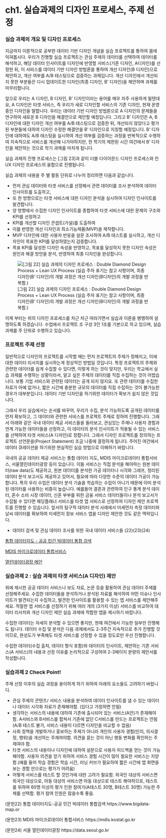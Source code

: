 # ch1. 실습과제의 디자인 프로세스, 주제 선정

### 실습 과제의 개요 및 디자인 프로세스

지금까지 이론적으로 공부한 데이터 기반 디자인 개념을 실습 프로젝트를 통하여 몸에 익혀봅시다. 우리가 진행할 실습 프로젝트는 관심 주제의 데이터를 선택하여 데이터를 해석하고, 해당 데이터 인사이트를 디자인에 반영할 서비스(기존 디자인, A디자인)를 선정한 뒤, 이 서비스를 데이터 기반 디자인 방법론을 통하여 개선 디자인(B 디자인)으로 제안하고, 개선 여부를 A/B 테스팅으로 검증하는 과제입니다. 개선 디자인에서 개선되지 못한 부분들은 다시 업데이트한 디자인(최종 디자인, B’ 디자인)을 제안하며 과제를 마무리합니다.

앞으로 우리는 A 디자인, B 디자인, B’ 디자인이라는 용어를 매우 자주 사용하게 될텐데요, A 디자인은 타겟 서비스, 즉 우리가 새로 디자인할 서비스의 기존 디자인, 현재 운영중인 디자인을 말합니다. 우리는 데이터 기반 디자인 방법론으로 A 디자인의 문제들을 연구하여 새로운 B 디자인을 해결안으로 제안할 예정입니다. 그리고 B’ 디자인은 A, B 디자인에 대한 디자인 개선 여부를 A/B 테스팅으로 검증한 뒤, 개선되지 않았다고 평가된 부분들에 대하여 디자인 수정한 해결안을 B’ 디자인으로 지칭할 예정입니다. B’ 디자인에 대하여도 A/B 테스팅을 실시하여 개선 여부를 검증하는 과정을 반복적으로 수행하여 지속적으로 서비스를 개선해 나가야하지만, 한 학기의 제한된 시간 여건에서 B’ 디자인을 제안하는 것으로 학기 과제를 마치게 됩니다.

실습 과제의 진행 프로세스는 \[그림 23\]과 같이 더블 다이아몬드 디자인 프로세스와 린 UX 디자인 프로세스의 융합으로 진행됩니다.

실습 과제의 내용을 주 별 활동 단위로 나누어 정리하면 다음과 같습니다.

-   먼저 관심 데이터와 타겟 서비스를 선정해서 관련 데이터를 조사 분석하여 데이터 인사이트를 도출하고,
-   또 한 방향으로는 타겟 서비스에 대한 디자인 분석을 실시하여 디자인 인사이트를 발견합니다.
-   양 방향에서 수집한 디자인 인사이트를 종합하여 타겟 서비스에 대한 문제의 구조와 KPI를 선정하고
-   KPI를 개선할 디자인 콘셉트(가설)를 도출하여
-   이를 반영한 개선 디자인과 최소기능제품(MVP)을 제작합니다.
-   MVP 디자인에 대한 사용자 반응을 설문 조사하여 A/B 테스트를 실시하고, 개선 디자인이 목표한 KPI를 달성하였는지 검증합니다.
-   목표 KPI를 달성한 디자인 속성을 반영하고, 목표를 달성하지 못한 디자인 속성은 원인과 해결 방안을 분석, 반영하여 최종 디자인을 완성합니다.

![\[그림 22\] 실습 과제의 디자인 프로세스 : Double Diamond Design Process + Lean UX Process (실습 주차 표기는 참고 사항이며, 최종 디자인(B’ 디자인)의 개발 과정은 개선 디자인(B디자인)의 개발 과정을 반복함.)](img/fig22.png)

이제 부터는 위의 디자인 프로세스를 차근 차근 따라가면서 실습과 이론을 병행하여 설명하도록 하겠습니다. 수업에서 프로젝트 조 구성 3인 1조를 기본으로 하고 있으며, 실습 과제를 주 단위로 수행하고 있습니다.

### 프로젝트 주제 선정

일반적으로 디자인의 프로젝트를 시작할 때는 먼저 프로젝트의 주제가 정해지고, 이에 대한 데이터 리서치를 실시하는게 정상적인 방법일 것입니다. 특정 프로젝트의 주제와 관련한 데이터를 쉽게 수집할 수 있다면, 이렇게 하는 것이 맞지만, 우리는 학교에서 실습 과제를 수행하는 상황이라서, 알고 싶은 주제의 데이터를 직접 수집하는 것이 어렵습니다. 보통 기업 서비스와 관련된 데이터는 공개 되지 않지요. 또 관련 데이터를 수집한 자료가 아예 없거나, 짧은 시간에 충분한 규모의 데이터를 직접 수집하는 것이 불가능한 경우가 대부분입니다. 데이터 기반 디자인을 하기위한 데이터가 확보가 쉽지 않은 것입니다.

그래서 우리 실습에서는 순서를 바꾸어, 우리가 수집, 분석 가능하도록 공개된 데이터를 먼저 확보하고, 그 데이터와 관련한 서비스를 프로젝트 주제로 정하여 진행합니다. 그래서 아래와 같은 국내 데이터 제공 서비스들을 둘러보고, 관심있는 주제나 사용자 경험과 연계 가능한 데이터들을 선정하고, 이 데이터의 분석 인사이트가 적용될 수 있는 서비스를 선택하여 타겟 서비스(A 디자인)로 정합니다. 그래서 디자인 프로젝트를 정의하는 프로젝트 선언문을(Project Statement) 조금 나중에 결정하게 됩니다. 주어진 여건에서 데이터 큐레이션을 하기위한 현실적인 실습 방법으로 이해하기 바랍니다.

국내의 공공 데이터 제공 서비스는 통합 데이터 지도, MDIS 마이크로데이터 통합서비스, 서울열린데이터광장 등이 있습니다. 이들 서비스는 직접 분석을 해야하는 원본 데이터(raw data)도 제공하고, 원본 데이터를 분석한 가공 데이터나 시각화 그래프, 정리된 데이터 분석 보고서도 제공하고 있어서, 필요에 따라 다양한 수준의 데이터 가공이 가능합니다. 특히 우리 수업은 데이터 분석 기술을 학습하는 수업이 아니기 때문에 이미 분석된 데이터를 사용하는 비중이 높습니다. 예를들어 결혼과 관련하여 인구 통계 분석 데이터, 혼수 소비 시장 데이터, 신혼 부부를 위한 금융 서비스 데이터들이나 분석 보고서가 수집될 수 있다면 웨딩플래너 서비스를 타겟 앱 서비스로 선정하여 디자인 제안 프로젝트를 진행할 수 있습니다. 앞서의 탐구적 데이터 분석 사례에서 미세먼지 측정 데이터와 날씨 데이터를 확보하여 미세먼지 정보 서비스 앱을 디자인 제안한 것도 같은 맥락입니다.

-   데이터 검색 및 관심 데이터 조사를 위한 국내 데이터 서비스들 (22)(23)(24)

[통합 데이터지도 - 공공 민간 빅데이터 통합 검색](https://www.bigdata-map.kr)

[MDIS 마이크로데이터 통합서비스](https://mdis.kostat.go.kr/index.do)

[열린데이터광장 메인](https://data.seoul.go.kr)

### 실습과제 2 : 실습 과제의 타겟 서비스(A 디자인) 제안

위에 제시한 공공 데이터 서비스나 보도 자료, 논문 등을 활용하여 관심 데이터 주제를 선정해주세요. 수집한 데이터들을 분석하거나 분석된 자료를 해석하여 어떤 이슈나 인사이트가 발견되는지 수집하고, 발견한 인사이트를 활용할 수 있는 앱 서비스를 제안해주세요. 적절한 앱 서비스를 선정하기 위해 여러 개의 (3가지 이상) 서비스를 비교하여 데이터 리서치와 개선 디자인 제안 실습 과제에 적합한 앱을 제시하기 바랍니다.

수집한 데이터는 자세히 분석할 수 있으면 좋지만, 현재 여건에서 가능한 일부만 진행해도 됩니다. 데이터 수집 및 분석은 다음 과제에서도 2-3주간 지속적으로 추가 진행할 것이므로, 완성도가 부족해도 타겟 서비스를 선정할 수 있을 정도로만 우선 진행합니다.

수집한 데이터(수집 출처, 데이터 형식 포함)와 데이터의 인사이트, 제안하는 기존 서비스(A 서비스)의 내용과 선정 이유를 논리적으로 구성하여 2-3페이지 분량의 제안서를 작성합니다.

### 실습과제 2 Check Point!

주제 선정 이후의 실습 과정을 용이하게 하기 위하여 아래의 요소들도 고려하기 바랍니다.

-   관심 주제의 콘텐츠/ 서비스 내용을 분석하여 데이터 인사이트를 낼 수 있는 데이터나 데이터 시각화 자료가 존재해야함. (있다고 가정하면 안됨)
-   생각하는 서비스의 내용에 대하여 기존에 출시되어 있는 서비스(A안)가 존재해야함. A서비스와 B서비스를 합쳐서 기존에 없던 C서비스를 만드는 프로젝트는 안됨 (A/B 테스트 불가, 서비스 내용이 다르면 디자인을 비교할 수 없음)
-   사회 정책을 개발하거나 홍보하는 주제가 아니라 개인의 사용자 경험(인지, 의사결정, 행위)을 개선하는 주제여야함. 의견을 묻는 것이 아닌 행동 변화를 확인하는 주제여야 함.
-   타겟 서비스의 내용이나 디자인에 대하여 설문으로 사용자 피드백을 얻는 것이 가능해야함. 사용자 의견을 얻기 위하여 서비스 경험 시간이 많이 필요한 서비스는 지양함.(예를 들어 학습 경험은 학습 시간, 러닝 커브가 필요하여 짧은 시간에 앱 화면을 보는 경험 만으로는 평가가 어려움)
-   어떻게 서비스를 테스트 할 것인가에 대한 고려가 필요함. 외국인 대상의 서비스면 외국인 대상으로, 아동 대상의 서비스면 아동 대상으로 테스트 해야하므로, 테스트를 위하여 60명 이상의 평가 인원 참여가(A테스트 30명, B테스트 30명) 가능한 주제를 선택함. 평가 참여 인원은 많을수록 좋음.

(문헌22) 통합 데이터지도-공공 민간 빅데이터 통합검색 https://www.bigdata-map.or

(문헌23) MDIS 마이크로데이터 통합서비스 https://mdis.kostat.go.kr

(문헌24) 서울 열린데이터광장 https://data.seoul.go.kr
